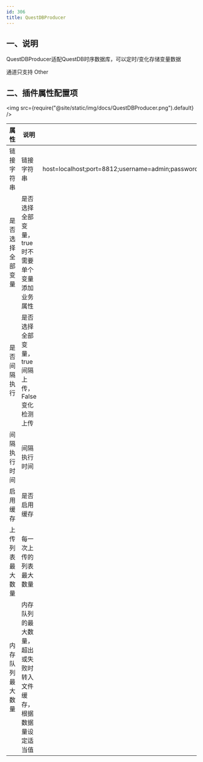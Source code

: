 ```yaml
---
id: 306
title: QuestDBProducer
---
```




 
 
## 一、说明

QuestDBProducer适配QuestDB时序数据库，可以定时/变化存储变量数据

通道只支持 Other 

## 二、插件属性配置项

<img src={require("@site/static/img/docs/QuestDBProducer.png").default} />

| 属性           |  说明                    | 备注|
| ---------------| --------------------------| ---|
| 链接字符串         | 链接字符串              | host=localhost;port=8812;username=admin;password=quest;database=qdb;ServerCompatibilityMode=NoTypeLoading;|
| 是否选择全部变量         | 是否选择全部变量，true时不需要单个变量添加业务属性            |  |
| 是否间隔执行         | 是否选择全部变量，true间隔上传，False变化检测上传            |  |
| 间隔执行时间         | 间隔执行时间           |  |
| 启用缓存         | 是否启用缓存           |  |
| 上传列表最大数量         | 每一次上传的列表最大数量           |  |
| 内存队列最大数量         | 内存队列的最大数量，超出或失败时转入文件缓存，根据数据量设定适当值           |  |



